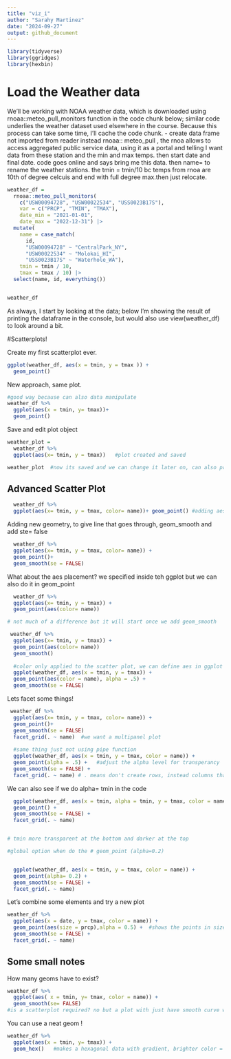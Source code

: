 ```yaml
---
title: "viz_i"
author: "Sarahy Martinez"
date: "2024-09-27"
output: github_document
---
```


```r
library(tidyverse)
library(ggridges)
library(hexbin)

```


# Load the Weather data 
We’ll be working with NOAA weather data, which is downloaded using rnoaa::meteo_pull_monitors function in the code chunk below; similar code underlies the weather dataset used elsewhere in the course. Because this process can take some time, I’ll cache the code chunk.
- create data frame not imported from reader instead rnoaa:: meteo_pull , the rnoa allows to access aggregated public service data, using it as a portal and telling I want data from these station and the min and max temps. then start date and final date. code goes online and says bring me this data. then name= to rename the weather stations. the tmin = tmin/10 bc temps from rnoa are 10th of degree celcuis and end with full degree max.then just relocate. 

```r
weather_df = 
  rnoaa::meteo_pull_monitors(
    c("USW00094728", "USW00022534", "USS0023B17S"),
    var = c("PRCP", "TMIN", "TMAX"), 
    date_min = "2021-01-01",
    date_max = "2022-12-31") |>
  mutate(
    name = case_match(
      id, 
      "USW00094728" ~ "CentralPark_NY", 
      "USW00022534" ~ "Molokai_HI",
      "USS0023B17S" ~ "Waterhole_WA"),
    tmin = tmin / 10,
    tmax = tmax / 10) |>
  select(name, id, everything())


weather_df
```

As always, I start by looking at the data; below I’m showing the result of printing the dataframe in the console, but would also use view(weather_df) to look around a bit.

#Scatterplots! 


Create my first scatterplot ever.

```r

ggplot(weather_df, aes(x = tmin, y = tmax )) + 
  geom_point()

```


New approach, same plot.

```r

#good way because can also data manipulate 
weather_df %>% 
  ggplot(aes(x = tmin, y= tmax))+
  geom_point()

```

Save and edit plot object 

```r
weather_plot = 
  weather_df %>% 
  ggplot(aes(x= tmin, y = tmax))   #plot created and saved

weather_plot  #now its saved and we can change it later on, can also print it.
```

## Advanced Scatter Plot 

```r
  weather_df %>% 
  ggplot(aes(x= tmin, y = tmax, color= name))+ geom_point() #adding aes,

```

Adding new geometry, to give line that goes through, geom_smooth and add ste= false

```r
  weather_df %>% 
  ggplot(aes(x= tmin, y = tmax, color= name)) +
  geom_point()+
  geom_smooth(se = FALSE)
```

What about the aes placement? 
we specified inside teh ggplot but we can also do it in geom_point 

```r
  weather_df %>% 
  ggplot(aes(x= tmin, y = tmax)) +
  geom_point(aes(color= name))

# not much of a difference but it will start once we add geom_smooth 

```

```r

 weather_df %>% 
  ggplot(aes(x= tmin, y = tmax)) +
  geom_point(aes(color= name))
  geom_smooth()
  
  #color only applied to the scatter plot, we can define aes in ggplot and geom
  ggplot(weather_df, aes(x = tmin, y = tmax)) + 
  geom_point(aes(color = name), alpha = .5) +
  geom_smooth(se = FALSE)
```


Lets facet some things! 

```r
 weather_df %>% 
  ggplot(aes(x= tmin, y = tmax, color= name)) +
  geom_point()+
  geom_smooth(se = FALSE)
  facet_grid(. ~ name)  #we want a multipanel plot
  
  #same thing just not using pipe function 
  ggplot(weather_df, aes(x = tmin, y = tmax, color = name)) + 
  geom_point(alpha = .5) +   #adjust the alpha level for transperancy
  geom_smooth(se = FALSE) + 
  facet_grid(. ~ name) # . means don't create rows, instead columns that describe name vice versa
```


We can also see if we do alpha= tmin in the code 

```r
  ggplot(weather_df, aes(x = tmin, alpha = tmin, y = tmax, color = name)) + 
  geom_point() +  
  geom_smooth(se = FALSE) + 
  facet_grid(. ~ name)


# tmin more transparent at the bottom and darker at the top 

#global option when do the # geom_point (alpha=0.2)


  ggplot(weather_df, aes(x = tmin, y = tmax, color = name)) + 
  geom_point(alpha= 0.2) +  
  geom_smooth(se = FALSE) + 
  facet_grid(. ~ name)


```


Let's combine some elements and try a new plot

```r

weather_df %>% 
  ggplot(aes(x = date, y = tmax, color = name)) +
  geom_point(aes(size = prcp),alpha = 0.5) +  #shows the points in size perspective with aes(size= prcp)
  geom_smooth(se = FALSE) +
  facet_grid(. ~ name)

```

## Some small notes 

How many geoms have to exist?
```r
weather_df %>% 
  ggplot(aes( x = tmin, y= tmax, color = name)) +
  geom_smooth(se= FALSE)
#is a scatterplot required? no but a plot with just have smooth curve with no data points, but geom_point shows points. Here it just shows the smooth lines. 
```

You can use a neat geom !

```r

weather_df %>% 
  ggplot(aes(x = tmin, y= tmax)) +
  geom_hex()   #makes a hexagonal data with gradient, brighter color = lots of data points and the other not                 as much 
```

















